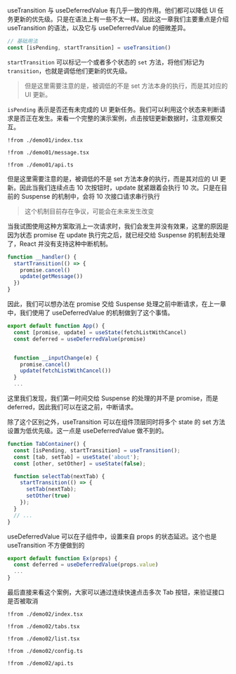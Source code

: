 
<Preview><Demo01 /></Preview>

useTransition 与 useDeferredValue 有几乎一致的作用。他们都可以降低 UI 任务更新的优先级。只是在语法上有一些不太一样。因此这一章我们主要重点是介绍 useTransition 的语法，以及它与 useDeferredValue 的细微差异。

```ts -c
// 基础用法
const [isPending, startTransition] = useTransition()
```

`startTransition` 可以标记一个或者多个状态的 `set` 方法，将他们标记为 `transition`，也就是调低他们更新的优先级。

> 但是这里需要注意的是，被调低的不是 set 方法本身的执行，而是其对应的 UI 更新。

`isPending` 表示是否还有未完成的 UI 更新任务。我们可以利用这个状态来判断请求是否正在发生。来看一个完整的演示案例，点击按钮更新数据时，注意观察交互。

<Preview><Demo01 /></Preview>
<CodeTabs>
```tsx !!tabs index.tsx -c
!from ./demo01/index.tsx
```

```tsx !!tabs message.tsx -c
!from ./demo01/message.tsx
```

```tsx !!tabs api.ts -c
!from ./demo01/api.ts
```
</CodeTabs>


但是这里需要注意的是，被调低的不是 set 方法本身的执行，而是其对应的 UI 更新。因此当我们连续点击 10 次按钮时，update 就紧跟着会执行 10 次。只是在目前的 Suspense 的机制中，会将 10 次接口请求串行执行

> 这个机制目前存在争议，可能会在未来发生改变

当我试图使用这种方案取消上一次请求时，我们会发生并没有效果，这里的原因是因为状态 promise 在 update 执行完之后，就已经交给 Suspense 的机制去处理了，React 并没有支持这种中断机制。

```javascript
function __handler() {
  startTransition(() => {
    promise.cancel()
    update(getMessage())
  })
}
```


因此，我们可以想办法在 promise 交给 Suspense 处理之前中断请求，在上一章中，我们使用了 useDeferredValue 的机制做到了这个事情。

```javascript
export default function App() {
  const [promise, update] = useState(fetchListWithCancel)
  const deferred = useDeferredValue(promise)


  function __inputChange(e) {
    promise.cancel()
    update(fetchListWithCancel())
  }
  ...
```

这里我们发现，我们第一时间交给 Suspense 的处理的并不是 promise，而是 deferred，因此我们可以在这之前，中断请求。


除了这个区别之外，useTransition 可以在组件顶层同时将多个 state 的 set 方法设置为低优先级。这一点是 useDeferredValue 做不到的。

```jsx
function TabContainer() {
  const [isPending, startTransition] = useTransition();
  const [tab, setTab] = useState('about');
  const [other, setOther] = useState(false);

  function selectTab(nextTab) {
    startTransition(() => {
      setTab(nextTab);
      setOther(true)
    });
  }
  // ...
}
```

useDeferredValue 可以在子组件中，设置来自 props 的状态延迟。这个也是 useTransition 不方便做到的

```js
export default function Ex(props) {
  const deferred = useDeferredValue(props.value)
  ...
}
```

最后直接来看这个案例，大家可以通过连续快速点击多次 Tab 按钮，来验证接口是否被取消


<Preview><Demo02 /></Preview>
<CodeTabs>
```tsx !!tabs index.tsx -c
!from ./demo02/index.tsx
```

```tsx !!tabs tabs.tsx -c
!from ./demo02/tabs.tsx
```

```tsx !!tabs list.tsx -c
!from ./demo02/list.tsx
```

```tsx !!tabs config.ts -c
!from ./demo02/config.ts
```

```tsx !!tabs api.ts -c
!from ./demo02/api.ts
```
</CodeTabs>
